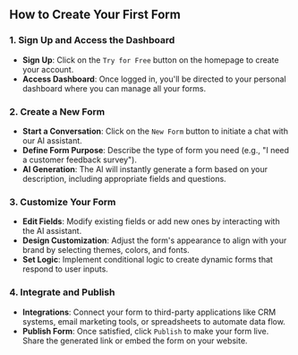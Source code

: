 ## How to Create Your First Form

### 1. Sign Up and Access the Dashboard

- **Sign Up**: Click on the `Try for Free` button on the homepage to create your account.
- **Access Dashboard**: Once logged in, you'll be directed to your personal dashboard where you can manage all your forms.

### 2. Create a New Form

- **Start a Conversation**: Click on the `New Form` button to initiate a chat with our AI assistant.
- **Define Form Purpose**: Describe the type of form you need (e.g., "I need a customer feedback survey").
- **AI Generation**: The AI will instantly generate a form based on your description, including appropriate fields and questions.

### 3. Customize Your Form

- **Edit Fields**: Modify existing fields or add new ones by interacting with the AI assistant.
- **Design Customization**: Adjust the form's appearance to align with your brand by selecting themes, colors, and fonts.
- **Set Logic**: Implement conditional logic to create dynamic forms that respond to user inputs.

### 4. Integrate and Publish

- **Integrations**: Connect your form to third-party applications like CRM systems, email marketing tools, or spreadsheets to automate data flow.
- **Publish Form**: Once satisfied, click `Publish` to make your form live. Share the generated link or embed the form on your website.
